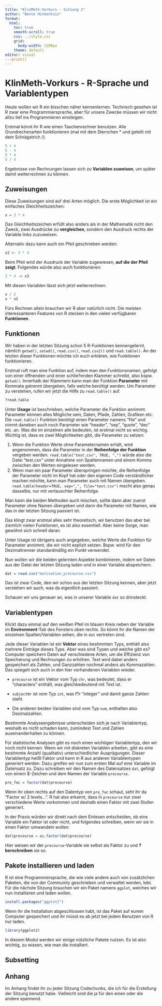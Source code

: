 ```yaml
---
title: "KlinMeth-Vorkurs - Sitzung 2"
author: "Bente Hinkenhuis"
format:
  html:
    toc: true
    smooth-scroll: true
    css: ../style.css
    grid: 
      body-width: 1200px
    theme: default
editor: visual
---print()
---
```


# KlinMeth-Vorkurs - R-Sprache und Variablentypen

Heute wollen wir R ein bisschen näher kennenlernen. Technisch gesehen ist R zwar eine Programmiersprache, aber für unsere Zwecke müssen wir nicht allzu tief ins Programmieren einsteigen.

Erstmal könnt ihr R wie einen Taschenrechner benutzen. Alle Grundrechenarten funktionieren (mal mit dem Sternchen \* und geteilt mit dem Schrägstrich /).

```r
5 + 4
5 - 4
5 * 4
5 / 4
```

Ergebnisse von Rechnungen lassen sich zu **Variablen zuweisen**, um später damit weiterrechnen zu können.

## Zuweisungen

Diese Zuweisungen sind auf drei Arten möglich. Die erste Möglichkeit ist ein einfaches Gleichheitszeichen:

```r
x = 3 * 4
```

Das Gleichheitszeichen erfüllt also anders als in der Mathematik nicht den Zweck, zwei Ausdrücke zu **vergleichen**, sondern den Ausdruck rechts der Variable links zuzuweisen.

Alternativ dazu kann auch ein Pfeil geschrieben werden:

```r
x2 <- 3 * 4
```

Beim Pfeil wird der Ausdruck der Variable zugewiesen, **auf die der Pfeil zeigt**. Folgendes würde also auch funktionieren:

```r
3 * 4 -> x3
```

Mit diesen Variablen lässt sich jetzt weiterrechnen.

```r
x / 2
x * x2
```

Fürs Rechnen allein brauchen wir R aber natürlich nicht. Die meisten interessanteren Features von R stecken in den vielen verfügbaren **Funktionen**.

## Funktionen

Wir haben in der letzten Sitzung schon 5 R-Funktionen kennengelernt, nämlich `getwd()`, `setwd()`, `read.csv()`, `read.csv2()` und `read.table()`. An der letzten dieser Funktionen möchte ich euch erklären, wie Funktionen funktionieren.

Erstmal ruft man eine Funktion auf, indem man den Funktionsnamen, gefolgt von einer öffnenden und einer schlie?enden Klammer schreibt, also bspw. `getwd()`. Innerhalb der Klammern kann man der Funktion **Parameter** mit Kommata getrennt übergeben, falls welche benötigt werden. Um Parameter zu verstehen, rufen wir jetzt die Hilfe zu `read.table()` auf.

```r
?read.table
```

Unter **Usage** ist beschrieben, welche Parameter die Funktion annimmt. Parameter können alles Mögliche sein; Daten, Pfade, Zahlen, Grafiken etc. Die `read.table()` Funktion benötigt einen Parameter namens "file" und nimmt daneben auch noch Parameter wie "header", "sep", "quote", "dec" etc. an. Was die im einzelnen alle bedeuten, ist erstmal nicht so wichtig. Wichtig ist, dass es zwei Möglichkeiten gibt, die Parameter zu setzen:

1.  Wenn die Funktion Werte ohne Parameternamen erhält, wird angenommen, dass die Parameter in der **Reihenfolge der Funktion** vergeben werden. `read.table("test.csv", TRUE, ",")` würde also die Datei "test.csv" unter Annahme von Spaltennamen und einem Komma zwischen den Werten eingelesen werden.
2.  Wenn man ein paar Parameter überspringen möchte, die Reihenfolge der Parameter nicht im Kopf hat oder den eigenen Code verständlicher machen möchte, kann man Parameter auch mit Namen übergeben. `read.table(header=TRUE, sep=",", file="test.csv")` macht also genau dasselbe, nur mit vertauschter Reihenfolge.

Man kann die beiden Methoden auch mischen, sollte dann aber zuerst Parameter ohne Namen übergeben und dann die Parameter mit Namen, wie das in der letzten Sitzung passiert ist.

Das klingt zwar erstmal alles sehr theoretisch, wir benutzen das aber bei ziemlich vielen Funktionen, es ist also essentiell. Aber keine Sorge, man gewöhnt sich schnell daran.

Unter Usage ist übrigens auch angegeben, welche Werte die Funktion für Parameter annimmt, die wir nicht explizit setzen. Bspw. wird für den Dezimaltrenner standardmäßig ein Punkt verwendet.

Nun wollen wir die beiden gelernten Aspekte kombinieren, indem wir Daten aus der Datei der letzten Sitzung laden und in einer Variable abspeichern.

```r
dat = read.csv("motivation_precourse.csv")
```

Das ist zwar Code, den wir schon aus der letzten Sitzung kennen, aber jetzt verstehen wir auch, was da eigentlich passiert.

Schauen wir uns genauer an, was in unserer Variable `dat` so drinsteckt.

## Variablentypen

Klickt dazu einmal auf den weißen Pfeil im blauen Kreis neben der Variable im **Environment**-Tab des Fensters oben rechts. So könnt ihr die Namen der einzelnen Spalten/Variablen sehen, die in `dat` vertreten sind.

Jede dieser Variablen ist ein **Vektor** eines bestimmten Typs, enthält also mehrere Einträge dieses Typs. Aber was sind Typen und welche gibt es? Computer speichern Daten auf verschiedene Arten, um die Effizienz von Speicherung und Rechnungen zu erhöhen. Text wird dabei anders gespeichert als Zahlen, und Ganzzahlen nochmal anders als Kommazahlen. Das spiegelt sich auch in den hier vorhandenen Variablen wieder.

-   `precourse` ist ein Vektor vom Typ `chr`, was bedeutet, dass er "characters" enthält, was gleichbedeutend mit Text ist.

-   `subjectNr` ist vom Typ `int`, was f?r "integer" und damit ganze Zahlen steht.

-   Die anderen beiden Variablen sind vom Typ `num`, enthalten also Dezimalzahlen.

Bestimmte Analyseergebnisse unterscheiden sich je nach Variablentyp, weshalb es nicht schaden kann, zumindest Text und Zahlen auseinanderhalten zu können.

Für statistische Analysen gibt es noch einen wichtigen Variablentyp, den wir noch nicht kennen. Wenn wir mit diskreten Variablen arbeiten, gibt es eine bestimmte Anzahl (qualitativ) unterschiedlicher Ausprägungen. Dieser Variablentyp heißt Faktor und kann in R aus anderen Variablentypen generiert werden. Dazu greifen wir nun zum ersten Mal auf eine Variable im Datensatz zu. Dazu schreiben wir den Namen des Datensatzes `dat`, gefolgt von einem \$-Zeichen und dem Namen der Variable `precourse`.

```r
pre_fac = factor(dat$precourse)
```

Wenn ihr oben rechts auf den Datentyp von `pre_fac` schaut, seht ihr da "Factor w/ 2 levels...". R hat also erkannt, dass in `precourse` nur zwei verschiedene Werte vorkommen und deshalb einen Faktor mit zwei Stufen generiert.

In der Praxis würden wir direkt nach dem Einlesen entscheiden, ob eine Variable ein Faktor ist oder nicht, und folgendes schreiben, wenn wir sie in einen Faktor umwandeln wollen:

```r
dat$precourse = as.factor(dat$precourse)
```

Hier weisen wir der `precourse`-Variable sie selbst als Faktor zu und **?berschreiben** sie so.

## Pakete installieren und laden

R ist eine Programmiersprache, die wie viele andere auch von zusätzlichen Paketen, die von der Community geschrieben und verwaltet werden, lebt. Für die nächste Sitzung brauchen wir ein Paket namens `ggplot`, welches wir nun installieren und laden wollen.

```r
install.packages("ggplot2")
```

Wenn ihr die Installation abgeschlossen habt, ist das Paket auf eurem Computer gespeichert und ihr müsst es ab jetzt bei jedem Benutzen von R nur laden.

```r
library(ggplot2)
```

In diesem Modul werden wir einige nützliche Pakete nutzen. Es ist also wichtig, zu wissen, wie man die installiert.

## Subsetting

## Anhang

Im Anhang findet ihr zu jeder Sitzung Codechunks, die ich für die Erstellung der Sitzung benutzt habe. Vielleicht sind die ja für den einen oder die andere spannend.
